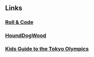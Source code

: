 
## Links

### [Roll &amp; Code](https://rollandcode.com/)

### [HoundDogWood](https://hounddogwood.com/)

### [Kids Guide to the Tokyo Olympics](https://bit.ly/kids-guide-to-the-Olympics)
